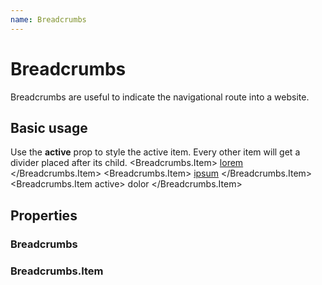 ```yaml
---
name: Breadcrumbs
---
```



# Breadcrumbs

Breadcrumbs are useful to indicate the navigational route into a website.

## Basic usage
Use the **active** prop to style the active item. Every other item will get a divider placed after its child.
<Playground>
    <Breadcrumbs>
        <Breadcrumbs.Item>
            <a class="c-link" href="#">lorem</a>
        </Breadcrumbs.Item>
        <Breadcrumbs.Item>
            <a class="c-link" href="#">ipsum</a>
        </Breadcrumbs.Item>
        <Breadcrumbs.Item active>
            dolor
        </Breadcrumbs.Item>
    </Breadcrumbs>
</Playground>

## Properties
### Breadcrumbs
<PropsTable of={Breadcrumbs} />

### Breadcrumbs.Item
<PropsTable of={Breadcrumbs.Item} />